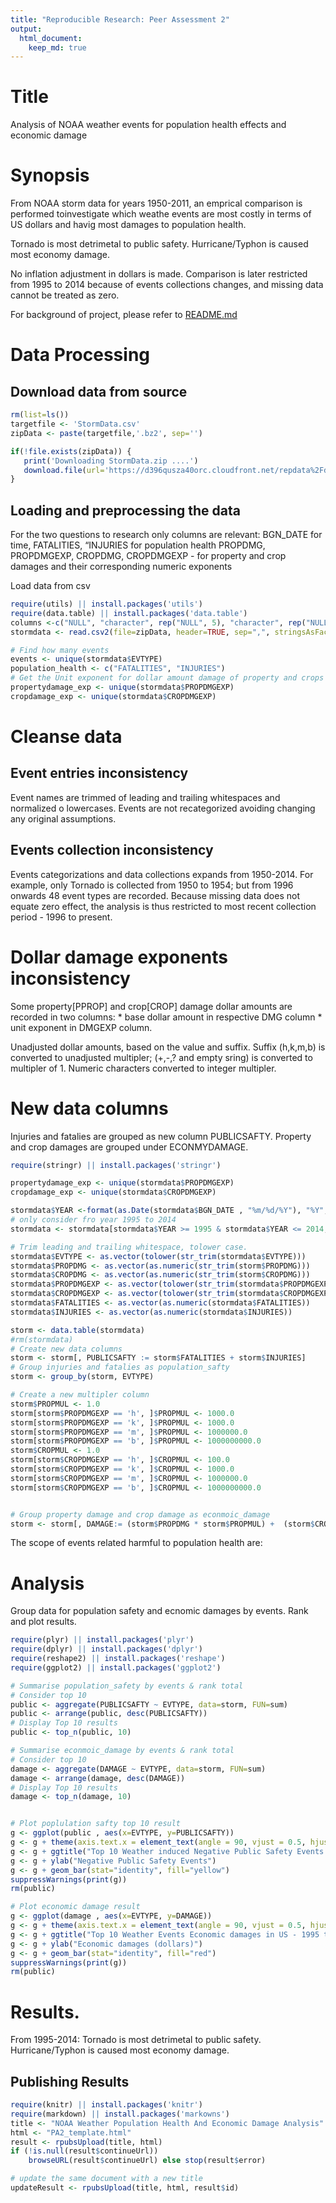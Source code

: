 ```yaml
---
title: "Reproducible Research: Peer Assessment 2"
output: 
  html_document:
    keep_md: true
---
```


# Title 

Analysis of NOAA weather events for population health effects and economic damage

# Synopsis

From  NOAA storm data for years 1950-2011, an emprical comparison is performed toinvestigate which weathe events are most costly in terms of US dollars and havig most damages to population health. 

Tornado is most detrimetal to public safety.
Hurricane/Typhon is caused most economy damage.

No inflation adjustment in dollars is made. Comparison is later restricted from 1995 to 2014 because of events collections changes, and missing data cannot be treated as zero.

For background of project, please refer to [README.md](https://github.com/linearregression/RepData_PeerAssessment2/blob/master/README.md)

# Data Processing
## Download data from source
```r
rm(list=ls())
targetfile <- 'StormData.csv'
zipData <- paste(targetfile,'.bz2', sep='')

if(!file.exists(zipData)) {
   print('Downloading StormData.zip ....')   
   download.file(url='https://d396qusza40orc.cloudfront.net/repdata%2Fdata%2FStormData.csv.bz2', destfile=zipData, method='curl')
}

```
## Loading and preprocessing the data
For the two questions to research only columns are relevant:
BGN_DATE for time,
FATALITIES, "INJURIES for population health
PROPDMG, PROPDMGEXP, CROPDMG, CROPDMGEXP - for property and crop damages and their corresponding numeric exponents

Load data from csv
```r
require(utils) || install.packages('utils')
require(data.table) || install.packages('data.table')
columns <-c("NULL", "character", rep("NULL", 5), "character", rep("NULL", 14), rep("character", 5),'character', rep("NULL", 9))
stormdata <- read.csv2(file=zipData, header=TRUE, sep=",", stringsAsFactor=FALSE,  strip.white = TRUE, skipNul = TRUE, colClasses= columns)

# Find how many events
events <- unique(stormdata$EVTYPE)
population_health <- c("FATALITIES", "INJURIES")
# Get the Unit exponent for dollar amount damage of property and crops
propertydamage_exp <- unique(stormdata$PROPDMGEXP)
cropdamage_exp <- unique(stormdata$CROPDMGEXP)

```
# Cleanse data
## Event entries inconsistency
Event names are trimmed of leading and trailing whitespaces and normalized o lowercases. Events are not recategorized avoiding changing any original assumptions.

## Events collection inconsistency 
Events categorizations and data collections expands from 1950-2014. For example, only Tornado is collected from 1950 to 1954; but from 1996 onwards 48 event types are recorded.
Because missing data does not equate zero effect, the analysis is thus restricted to most recent collection period - 1996 to present.

# Dollar damage exponents inconsistency
Some property[PPROP] and crop[CROP] damage dollar amounts are recorded in two columns:
 * base dollar amount in respective DMG column
 * unit exponent in DMGEXP column.

Unadjusted dollar amounts, based on the value and suffix. 
Suffix (h,k,m,b) is converted to unadjusted multipler; (+,-,? and empty sring) is converted to multipler of 1. Numeric characters converted to integer multipler.

# New data columns
Injuries and fatalies are grouped as new column PUBLICSAFTY.
Property and crop damages are grouped under ECONMYDAMAGE.

``` r
require(stringr) || install.packages('stringr')

propertydamage_exp <- unique(stormdata$PROPDMGEXP)
cropdamage_exp <- unique(stormdata$CROPDMGEXP)

stormdata$YEAR <-format(as.Date(stormdata$BGN_DATE , "%m/%d/%Y"), "%Y", drop0trailing=TRUE)
# only consider fro year 1995 to 2014
stormdata <- stormdata[stormdata$YEAR >= 1995 & stormdata$YEAR <= 2014,] 

# Trim leading and trailing whitespace, tolower case.
stormdata$EVTYPE <- as.vector(tolower(str_trim(stormdata$EVTYPE)))
stormdata$PROPDMG <- as.vector(as.numeric(str_trim(storm$PROPDMG)))  
stormdata$CROPDMG <- as.vector(as.numeric(str_trim(storm$CROPDMG)))  
stormdata$PROPDMGEXP <- as.vector(tolower(str_trim(stormdata$PROPDMGEXP)))
stormdata$CROPDMGEXP <- as.vector(tolower(str_trim(stormdata$CROPDMGEXP)))
stormdata$FATALITIES <- as.vector(as.numeric(stormdata$FATALITIES))
stormdata$INJURIES <- as.vector(as.numeric(stormdata$INJURIES))

storm <- data.table(stormdata)
#rm(stormdata)
# Create new data columns
storm <- storm[, PUBLICSAFTY := storm$FATALITIES + storm$INJURIES]
# Group injuries and fatalies as population_safty
storm <- group_by(storm, EVTYPE)

# Create a new multipler column
storm$PROPMUL <- 1.0
storm[storm$PROPDMGEXP == 'h', ]$PROPMUL <- 1000.0
storm[storm$PROPDMGEXP == 'k', ]$PROPMUL <- 1000.0
storm[storm$PROPDMGEXP == 'm', ]$PROPMUL <- 1000000.0
storm[storm$PROPDMGEXP == 'b', ]$PROPMUL <- 1000000000.0
storm$CROPMUL <- 1.0
storm[storm$CROPDMGEXP == 'h', ]$CROPMUL <- 100.0
storm[storm$CROPDMGEXP == 'k', ]$CROPMUL <- 1000.0
storm[storm$CROPDMGEXP == 'm', ]$CROPMUL <- 1000000.0
storm[storm$CROPDMGEXP == 'b', ]$CROPMUL <- 1000000000.0


# Group property damage and crop damage as econmoic_damage
storm <- storm[, DAMAGE:= (storm$PROPDMG * storm$PROPMUL) +  (storm$CROPDMG * storm$CROPMUL)]

```


The scope of events related harmful to population health are:

# Analysis
Group data for population safety and ecnomic damages by events. Rank and plot results.

``` r
require(plyr) || install.packages('plyr')
require(dplyr) || install.packages('dplyr')
require(reshape2) || install.packages('reshape')
require(ggplot2) || install.packages('ggplot2')

# Summarise population_safety by events & rank total 
# Consider top 10 
public <- aggregate(PUBLICSAFTY ~ EVTYPE, data=storm, FUN=sum)
public <- arrange(public, desc(PUBLICSAFTY))
# Display Top 10 results
public <- top_n(public, 10)

# Summarise econmoic_damage by events & rank total  
# Consider top 10 
damage <- aggregate(DAMAGE ~ EVTYPE, data=storm, FUN=sum)
damage <- arrange(damage, desc(DAMAGE))
# Display Top 10 results
damage <- top_n(damage, 10)


# Plot poplulation safty top 10 result
g <- ggplot(public , aes(x=EVTYPE, y=PUBLICSAFTY))
g <- g + theme(axis.text.x = element_text(angle = 90, vjust = 0.5, hjust=1))
g <- g + ggtitle("Top 10 Weather induced Negative Public Safety Events in US - 1995 to 2014")
g <- g + ylab("Negative Public Safety Events")
g <- g + geom_bar(stat="identity", fill="yellow")
suppressWarnings(print(g))
rm(public)

# Plot economic damage result
g <- ggplot(damage , aes(x=EVTYPE, y=DAMAGE))
g <- g + theme(axis.text.x = element_text(angle = 90, vjust = 0.5, hjust=1))
g <- g + ggtitle("Top 10 Weather Events Economic damages in US - 1995 to 2014")
g <- g + ylab("Economic damages (dollars)")
g <- g + geom_bar(stat="identity", fill="red")
suppressWarnings(print(g))
rm(public)

```
# Results.
From 1995-2014:
Tornado is most detrimetal to public safety.
Hurricane/Typhon is caused most economy damage.


## Publishing Results
``` r
require(knitr) || install.packages('knitr')
require(markdown) || install.packages('markowns')
title <- "NOAA Weather Population Health And Economic Damage Analysis"
html <- "PA2_template.html"
result <- rpubsUpload(title, html)
if (!is.null(result$continueUrl)) 
    browseURL(result$continueUrl) else stop(result$error)

# update the same document with a new title
updateResult <- rpubsUpload(title, html, result$id)

```

